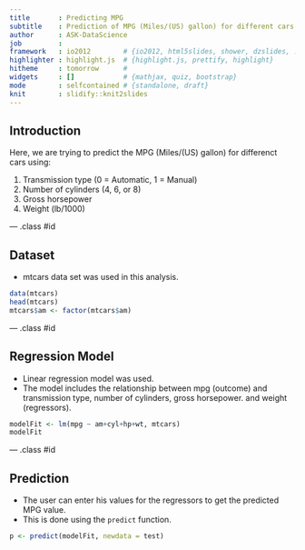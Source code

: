 ```yaml
---
title       : Predicting MPG 
subtitle    : Prediction of MPG (Miles/(US) gallon) for different cars
author      : ASK-DataScience
job         : 
framework   : io2012        # {io2012, html5slides, shower, dzslides, ...}
highlighter : highlight.js  # {highlight.js, prettify, highlight}
hitheme     : tomorrow      # 
widgets     : []            # {mathjax, quiz, bootstrap}
mode        : selfcontained # {standalone, draft}
knit        : slidify::knit2slides
---
```


## Introduction

Here, we are trying to predict the MPG (Miles/(US) gallon) for differenct cars using:
  
  
1. Transmission type (0 = Automatic, 1 = Manual)
2. Number of cylinders (4, 6, or 8)
3. Gross horsepower
4. Weight (lb/1000)

--- .class #id 

## Dataset

- mtcars data set was used in this analysis.

```r
data(mtcars)
head(mtcars)
mtcars$am <- factor(mtcars$am)
```

--- .class #id 

## Regression Model

- Linear regression model was used. 
- The model includes the relationship between mpg (outcome) and transmission type, number of cylinders, gross horsepower. and weight (regressors).

```r
modelFit <- lm(mpg ~ am+cyl+hp+wt, mtcars)
modelFit
```

--- .class #id 

## Prediction

- The user can enter his values for the regressors to get the predicted MPG value.
- This is done using the `predict` function.

```r
p <- predict(modelFit, newdata = test)
```










